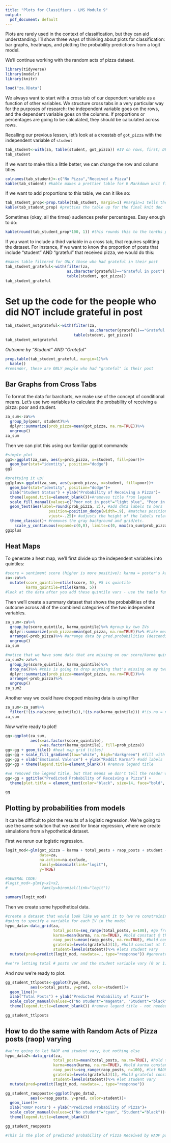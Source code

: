 ```yaml
---
title: "Plots for Classifiers - LMS Module 9"
output:
  pdf_document: default
---
```


Plots are rarely used in the context of classification, but they can aid understanding. I'll show three ways of thinking about plots for classification: bar graphs, heatmaps, and plotting the probability predictions from a logit model.

We'll continue working with the random acts of pizza dataset. 
```r
library(tidyverse)
library(modelr)
library(knitr)

load("za.RData")
```

We always want to start with a cross tab of our dependent variable as a function of other variables. We structure cross tabs in a very particular way for the purposes of research: the independent variable goes on the rows, and the dependent variable goes on the columns. If proportions or percentages are going to be calculated, they should be calculated across rows. 

Recalling our previous lesson, let's look at a crosstab of `got_pizza` with the independent variable of `student`

```r
tab_student<-with(za, table(student, got_pizza)) #IV on rows, first; DV on columns, second
tab_student
```

If we want to make this a little better, we can change the row and column titles

```r
colnames(tab_student)<-c("No Pizza","Received a Pizza")
kable(tab_student) #kable makes a prettier table for R Markdown knit files
```

If we want to add proportions to this table, we can it like so:
```r
tab_student_prop<-prop.table(tab_student, margin=1) #margin=1 tells the command to make the rows sum to 1; if you did margin=2 it would sum by columns
kable(tab_student_prop) #pretties the table up for the final knit doc
```

Sometimes (okay, all the times) audiences prefer percentages. Easy enough to do:
```r
kable(round(tab_student_prop*100, 1)) #this rounds this to the tenths place because of the ,1 at the end (1 place after the decimal); 2 would make it to the hundredths place, etc. etc. 
```

If you want to include a third variable in a cross tab, that requires splitting the dataset. For instance, if we want to know the proportion of posts that include "student" AND "grateful" that received pizza, we would do this:
```r
#makes table filtered for ONLY those who had grateful in their post
tab_student_grateful<-with(filter(za,
                           as.character(grateful)=="Grateful in post"),
                           table(student, got_pizza))
tab_student_grateful
```

# Set up the code for the people who did NOT include grateful in post
```r
tab_student_notgrateful<-with(filter(za,
                                     as.character(grateful)=="Grateful not in post"), 
                              table(student, got_pizza))
tab_student_notgrateful
```

*Outcome by "Student" AND "Grateful"*
```r
prop.table(tab_student_grateful, margin=1)%>%
  kable()
#reminder, these are ONLY people who had "grateful" in their post
```


## Bar Graphs from Cross Tabs

To format the data for barcharts, we make use of the concept of conditional means. Let's use two variables to calculate the probability of receiving a pizza: poor and student. 

```r
za_sum<-za%>%
  group_by(poor, student)%>%
  dplyr::summarize(prob_pizza=mean(got_pizza, na.rm=TRUE))%>%
  ungroup()
za_sum
```

Then we can plot this using our familiar ggplot commands:
```r
#simple plot
gg1<-ggplot(za_sum, aes(y=prob_pizza, x=student, fill=poor))+
  geom_bar(stat="identity", position="dodge")
gg1

#prettying it up!
gg1plus<-ggplot(za_sum, aes(y=prob_pizza, x=student, fill=poor))+
  geom_bar(stat="identity", position="dodge")+ 
  xlab("Student Status") + ylab("Probability of Receiving a Pizza")+ 
  theme(legend.title=element_blank())+#removes title from legend 
  scale_fill_manual(values=c("Poor not in post"="light blue", "Poor in post"="dark green"))+ 
  geom_text(aes(label=round(prob_pizza, 2)), #add data labels to bars
                   position=position_dodge(width=.9), #matches positioning we originally specified above (position="dodge"); change the width# to adjust
                   vjust=-.25)+ #adjusts the height of the labels relative to the bars
  theme_classic()+ #removes the gray background and grid/etc. 
    scale_y_continuous(expand=c(0,0), limits=c(0, max(za_sum$prob_pizza)+.01)) #do you hate the "floating" bars like I do? If so, this line will stop the floating madness (the expand part) and it also ensures that you can see all data labels (the limits part)
gg1plus
```

## Heat Maps

To generate a heat map, we'll first divide up the independent variables into quintiles:

```r
#score = sentiment score (higher is more positive); karma = poster's karma on reddit
za<-za%>%
  mutate(score_quintile=ntile(score, 5), #5 is quintile
         karma_quintile=ntile(karma, 5))
#look at the data after you add these quintile vars - use the table function to make sure it worked properly
```

Then we'll create a summary dataset that shows the probabilities of the outcome across all of the combined categories of the two independent variables. 
```R
za_sum<-za%>%
  group_by(score_quintile, karma_quintile)%>% #group by two IVs
  dplyr::summarize(prob_pizza=mean(got_pizza, na.rm=TRUE))%>% #take mean of DV by this grouping
  arrange(-prob_pizza)%>% #arrange data by pred.probabilities (descending order)
  ungroup() 
za_sum

#notice that we have some data that are missing on our score/karma quintiles (this is because they were missing on the original variables). I don't want them in my final table/displays/etc. so I'm going to modify the code above to drop them
za_sum2<-za%>%
  group_by(score_quintile, karma_quintile)%>% 
  drop_na()%>% #this is going to drop anything that's missing on my two group_by variables
  dplyr::summarize(prob_pizza=mean(got_pizza, na.rm=TRUE))%>% 
  arrange(-prob_pizza)%>% 
  ungroup() 
za_sum2
```

Another way we could have dropped missing data is using filter 
```r
za_sum<-za_sum%>%
  filter(!(is.na(score_quintile)),!(is.na(karma_quintile))) #!is.na = not missing
za_sum
```

Now we're ready to plot!

```r
gg<-ggplot(za_sum,
           aes(x=as.factor(score_quintile),
               y=as.factor(karma_quintile), fill=prob_pizza))
gg<-gg + geom_tile() #heat map grid (tiles)
gg<-gg + scale_fill_gradient(low="white", high="darkgreen") #fill with gradient coloring where lowest probabilities are white and my high are dark green
gg<-gg + xlab("Emotional Valence") + ylab("Reddit Karma") #add labels
gg<-gg + theme(legend.title=element_blank()) #remove legend title

#we removed the legend title, but that means we don't tell the reader what is actually being plotted with our colors; add a title to do this
gg<-gg + ggtitle("Predicted Probability of Receiving a Pizza") + 
  theme(plot.title = element_text(color="black", size=14, face="bold", hjust=.5))

gg
```


## Plotting by probabilities from models

It can be difficult to plot the results of a logistic regression. We're going to use the same solution that we used for linear regression, where we create simulations from a hypothetical dataset. 

First we rerun our logistic regression. 
```r
logit_mod<-glm(got_pizza ~ karma + total_posts + raop_posts + student + grateful,
               data=za,
               na.action=na.exclude,
               family=binomial(link="logit"),
               y=TRUE)

#GENERAL CODE:
#logit_mod<-glm(y~x1+x2,
#               family=binomial(link="logit"))

summary(logit_mod)
```

Then we create some hypothetical data. 

```r
#create a dataset that would look like we want it to (we're constraining the data); then run our predictive model in it.
#going to specify a variable for each IV in the model
hypo_data<-data_grid(za, 
                     total_posts=seq_range(total_posts, n=100), #go from min to max of total posts in 100 steps
                     karma=mean(karma, na.rm=TRUE), #hold constant @ the mean of karma
                     raop_posts=mean(raop_posts, na.rm=TRUE), #hold constant @ mean # posts
                     grateful=levels(grateful)[1], #hold constant at first level of grateful; = did not indicate grateful
                     student=levels(student))%>% #lets student vary 
  mutate(pred=predict(logit_mod, newdata=., type="response")) #generate a prediction from our logit model

#we're letting total # posts var and the student variable vary (0 or 1)
```

And now we're ready to plot. 
```r
gg_student_ttlposts<-ggplot(hypo_data,
           aes(x=total_posts, y=pred, color=student))+ 
  geom_line()+ 
  xlab("Total Posts") + ylab("Predicted Probability of Pizza")+ 
  scale_color_manual(values=c("No student"="magenta", "Student"="black"))+ 
  theme(legend.title=element_blank()) #remove legend title - not needed in this case

gg_student_ttlposts
```

## How to do the same with Random Acts of Pizza posts (raop) varying
```r
#we're going to let RAOP and student vary, but nothing else
hypo_data2<-data_grid(za, 
                     total_posts=mean(total_posts, na.rm=TRUE), #hold ttl posts constant
                     karma=mean(karma, na.rm=TRUE), #hold karma constant
                     raop_posts=seq_range(raop_posts, n=100), #let RAOP vary
                     grateful=levels(grateful)[1], #hold grateful constant
                     student=levels(student))%>% #let student vary
  mutate(pred=predict(logit_mod, newdata=., type="response"))
```


```r
gg_student_raopposts<-ggplot(hypo_data2,
           aes(x=raop_posts, y=pred, color=student))+ 
  geom_line()+ 
  xlab("RAOP Posts") + ylab("Predicted Probability of Pizza")+ 
  scale_color_manual(values=c("No student"="cyan", "Student"="black"))+ 
  theme(legend.title=element_blank())

gg_student_raopposts

#This is the plot of predicted probability of Pizza Received by RAOP posts and whether poster was student or not (holding ttl posts, karma, and grateful constant).
```
